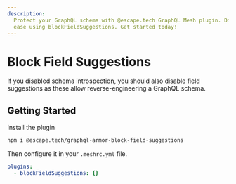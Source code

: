 ```yaml
---
description:
  Protect your GraphQL schema with @escape.tech GraphQL Mesh plugin. Disable field suggestions with
  ease using blockFieldSuggestions. Get started today!
---
```


# Block Field Suggestions

If you disabled schema introspection, you should also disable field suggestions as these allow
reverse-engineering a GraphQL schema.

## Getting Started

Install the plugin

```sh npm2yarn
npm i @escape.tech/graphql-armor-block-field-suggestions
```

Then configure it in your `.meshrc.yml` file.

```yaml
plugins:
  - blockFieldSuggestions: {}
```
